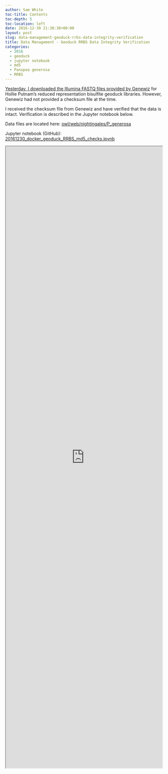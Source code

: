 ```yaml
---
author: Sam White
toc-title: Contents
toc-depth: 5
toc-location: left
date: 2016-12-30 21:38:38+00:00
layout: post
slug: data-management-geoduck-rrbs-data-integrity-verification
title: Data Management - Geoduck RRBS Data Integrity Verification
categories:
  - 2016
  - geoduck
  - jupyter notebook
  - md5
  - Panopea generosa
  - RRBS
---
```


[Yesterday, I downloaded the Illumina FASTQ files provided by Genewiz](https://robertslab.github.io/sams-notebook/posts/2016/2016-12-30-data-received-geoduck-rrbs-sequencing-data/) for Hollie Putnam's reduced representation bisulfite geoduck libraries. However, Genewiz had not provided a checksum file at the time.

I received the checksum file from Genewiz and have verified that the data is intact. Verification is described in the Jupyter notebook below.

Data files are located here: [owl/web/nightingales/P_generosa](https://owl.fish.washington.edu/nightingales/P_generosa/)

Jupyter notebook (GitHub): [20161230_docker_geoduck_RRBS_md5_checks.ipynb](https://github.com/sr320/LabDocs/blob/master/jupyter_nbs/sam/20161230_docker_geoduck_RRBS_md5_checks.ipynb)

<iframe src="https://nbviewer.org/github/sr320/LabDocs/blob/master/jupyter_nbs/sam/20161230_docker_geoduck_RRBS_md5_checks.ipynb" width="100%" height="2000" scrolling="yes"></iframe>
